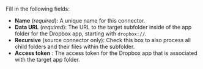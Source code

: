 Fill in the following fields:

- **Name** (_required_): A unique name for this connector.
- **Data URL** (_required_): The URL to the target subfolder inside of the app folder for the Dropbox app, starting with `dropbox://`.
- **Recursive** (source connector only): Check this box to also process all child folders and their files within the subfolder.
- **Access token** : The access token for the Dropbox app that is associated with the target app folder.